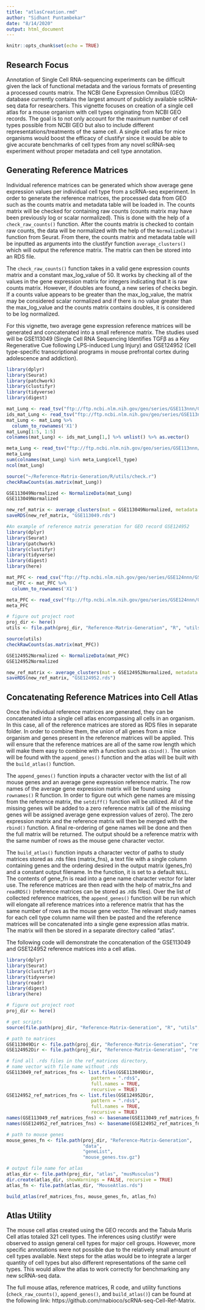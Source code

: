 ```yaml
---
title: "atlasCreation.rmd"
author: "Sidhant Puntambekar"
date: "8/14/2020"
output: html_document
---
```


```r
knitr::opts_chunk$set(echo = TRUE)
```

## Research Focus

Annotation of Single Cell RNA-sequencing experiments can be difficult given the lack of functional metadata and the various formats of presenting a processed counts matrix. The NCBI Gene Expression Omnibus (GEO) database currently contains the largest amount of publicly available scRNA-seq data for researchers. This vignette focuses on creation of a single cell atlas for a mouse organism with cell types originating from NCBI GEO records. The goal is to not only account for the maximum number of cell types possible from NCBI GEO but also to include different representations/treatments of the same cell. A single cell atlas for mice organisms would boost the efficacy of clustifyr since it would be able to give accurate benchmarks of cell types from any novel scRNA-seq experiment without proper metadata and cell type annotation. 

## Generating Reference Matrices

Individual reference matrices can be generated which show average gene expression values per individual cell type from a scRNA-seq experiment. In order to generate the reference matrices, the processed data from GEO such as the counts matrix and metadata table will be loaded in. The counts matrix will be checked for containing raw counts (counts matrix may have been previously log or scalar normalized). This is done with the help of a `check_raw_counts()` function. After the counts matrix is checked to contain raw counts, the data will be normalized with the help of the `NormalizeData()` function from Seurat. From there, the counts matrix and metadata table will be inputted as arguments into the clustifyr function `average_clusters()` which will output the reference matrix. The matrix can then be stored into an RDS file.

The `check_raw_counts()` function takes in a valid gene expression counts matrix and a constant max_log_value of 50. It works by checking all of the values in the gene expression matrix for integers indicating that it is raw counts matrix. However, if doubles are found, a new series of checks begin. If a counts value appears to be greater than the max_log_value, the matrix may be considered scalar normalized and if there is no value greater than the max_log_value and the counts matrix contains doubles, it is considered to be log normalized. 

For this vignette, two average gene expression reference matrices will be generated and concatenated into a small reference matrix. The studies used will be GSE113049 (Single Cell RNA Sequencing Identifies TGFβ as a Key Regenerative Cue following LPS-induced Lung Injury) and GSE124952 (Cell type-specific transcriptional programs in mouse prefrontal cortex during adolescence and addiction). 

```r
library(dplyr)
library(Seurat)
library(patchwork)
library(clustifyr)
library(tidyverse)
library(digest)

mat_Lung <- read_tsv("ftp://ftp.ncbi.nlm.nih.gov/geo/series/GSE113nnn/GSE113049/suppl/GSE113049_count_matrix.tsv.gz", skip = 1, col_names = F)
ids_mat_Lung <- read_tsv("ftp://ftp.ncbi.nlm.nih.gov/geo/series/GSE113nnn/GSE113049/suppl/GSE113049_count_matrix.tsv.gz", n_max = 1, col_names = F)
mat_Lung <- mat_Lung %>%
  column_to_rownames('X1')
mat_Lung[1:5, 1:5]
colnames(mat_Lung) <- ids_mat_Lung[1,] %>% unlist() %>% as.vector()

meta_Lung <- read_tsv("ftp://ftp.ncbi.nlm.nih.gov/geo/series/GSE113nnn/GSE113049/suppl/GSE113049_cell_metadata.tsv.gz")
meta_Lung
sum(colnames(mat_Lung) %in% meta_Lung$cell_type)
ncol(mat_Lung)

source("~/Reference-Matrix-Generation/R/utils/check.r")
checkRawCounts(as.matrix(mat_Lung))

GSE113049Normalized <- NormalizeData(mat_Lung)
GSE113049Normalized

new_ref_matrix <- average_clusters(mat = GSE113049Normalized, metadata = meta_Lung$cell_type, if_log = FALSE, output_log = FALSE)
saveRDS(new_ref_matrix, "GSE113049.rds")
```

```r
#An example of reference matrix generation for GEO record GSE124952
library(dplyr)
library(Seurat)
library(patchwork)
library(clustifyr)
library(tidyverse)
library(digest)
library(here)

mat_PFC <- read_csv("ftp://ftp.ncbi.nlm.nih.gov/geo/series/GSE124nnn/GSE124952/suppl/GSE124952_expression_matrix.csv.gz")
mat_PFC <- mat_PFC %>%
  column_to_rownames('X1')

meta_PFC <- read_csv("ftp://ftp.ncbi.nlm.nih.gov/geo/series/GSE124nnn/GSE124952/suppl/GSE124952_meta_data.csv.gz")
meta_PFC

# figure out project root
proj_dir <- here()
utils <- file.path(proj_dir, "Reference-Matrix-Generation", "R", "utils", "utils.r")

source(utils)
checkRawCounts(as.matrix(mat_PFC))

GSE124952Normalized <- NormalizeData(mat_PFC)
GSE124952Normalized

new_ref_matrix <- average_clusters(mat = GSE124952Normalized, metadata = meta_PFC$CellType, if_log = FALSE)
saveRDS(new_ref_matrix, "GSE124952.rds")
```

## Concatenating Reference Matrices into Cell Atlas

Once the individual reference matrices are generated, they can be concatenated into a single cell atlas encompassing all cells in an organism. In this case, all of the reference matrices are stored as RDS files in separate folder. In order to combine them, the union of all genes from a mice organism and genes present in the reference matrices will be applied. This will ensure that the reference matrices are all of the same row length which will make them easy to combine with a function such as `cbind()`. The union will be found with the `append_genes()` function and the atlas will be built with the `build_atlas()` function. 

The `append_genes()` function inputs a character vector with the list of all mouse genes and an average gene expression reference matrix. The row names of the average gene expression matrix will be found using `rownames()` R function. In order to figure out which gene names are missing from the reference matrix, the `setdiff()` function will be utilized. All of the missing genes will be added to a zero reference matrix (all of the missing genes will be assigned average gene expression values of zero). The zero expression matrix and the reference matrix will then be merged with the `rbind()` function. A final re-ordering of gene names will be done and then the full matrix will be returned. The output should be a reference matrix with the same number of rows as the mouse gene character vector. 

The `build_atlas()` function inputs a character vector of paths to study matrices stored as .rds files (matrix_fns), a text file with a single column containing genes and the ordering desired in the output matrix (genes_fn) and a constant output filename. In the function, it is set to a default `NULL`. The contents of gene_fn is read into a gene name character vector for later use. The reference matrices are then read with the help of matrix_fns and `readRDS()` (reference matrices can be stored as .rds files). Over the list of collected reference matrices, the `append_genes()` function will be run which will elongate all reference matrices into a reference matrix that has the same number of rows as the mouse gene vector. The relevant study names for each cell type column name will then be pasted and the reference matrices will be concatenated into a single gene expression atlas matrix. The matrix will then be stored in a separate directory called "atlas".   

The following code will demonstrate the concatenation of the GSE113049 and GSE124952 reference matrices into a cell atlas. 
```r
library(dplyr)
library(Seurat)
library(clustifyr)
library(tidyverse)
library(readr)
library(digest)
library(here)

# figure out project root
proj_dir <- here()

# get scripts
source(file.path(proj_dir, "Reference-Matrix-Generation", "R", "utils", "utils.r"))

# path to matrices
GSE113049Dir <- file.path(proj_dir, "Reference-Matrix-Generation", "ref_matrices", "musMusculus", "GSE113049")
GSE124952Dir <- file.path(proj_dir, "Reference-Matrix-Generation", "ref_matrices", "musMusculus", "GSE124952")

# find all .rds files in the ref_matrices directory,
# name vector with file name without .rds
GSE113049_ref_matrices_fns <- list.files(GSE113049Dir,
                               pattern = ".rds$",
                               full.names = TRUE,
                               recursive = TRUE)
GSE124952_ref_matrices_fns <- list.files(GSE124952Dir,
                               pattern = ".rds$",
                               full.names = TRUE,
                               recursive = TRUE)
names(GSE113049_ref_matrices_fns) <- basename(GSE113049_ref_matrices_fns) %>% str_remove(".rds$")
names(GSE124952_ref_matrices_fns) <- basename(GSE124952_ref_matrices_fns) %>% str_remove(".rds$")

# path to mouse genes
mouse_genes_fn <- file.path(proj_dir, "Reference-Matrix-Generation",
                            "data",
                            "geneList",
                            "mouse_genes.tsv.gz")

# output file name for atlas
atlas_dir <- file.path(proj_dir, "atlas", "musMusculus")
dir.create(atlas_dir, showWarnings = FALSE, recursive = TRUE)
atlas_fn <- file.path(atlas_dir, "MouseAtlas.rds")

build_atlas(ref_matrices_fns, mouse_genes_fn, atlas_fn)
```

## Atlas Utility
The mouse cell atlas created using the GEO records and the Tabula Muris Cell atlas totaled 321 cell types. The inferences using clustifyr were observed to assign general cell types for major cell groups. However, more specific annotations were not possible due to the relatively small amount of cell types available. Next steps for the atlas would be to integrate a larger quantity of cell types but also different representations of the same cell types. This would allow the atlas to work correctly for benchmarking any new scRNA-seq data. 

The full mouse atlas, reference matrices, R code, and utility functions (`check_raw_counts()`, `append_genes()`, and `build_atlas()`) can be found at the following link: https://github.com/rnabioco/scRNA-seq-Cell-Ref-Matrix.
